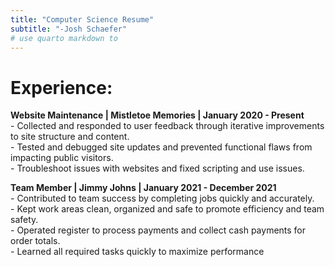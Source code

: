```yaml
---
title: "Computer Science Resume"
subtitle: "-Josh Schaefer"
# use quarto markdown to 
---
```


# Experience:
**Website Maintenance | Mistletoe Memories | January 2020 - Present**<br>
- Collected and responded to user feedback through iterative improvements to site structure and content.<br>
- Tested and debugged site updates and prevented functional flaws from impacting public visitors.<br>
- Troubleshoot issues with websites and fixed scripting and use issues.

**Team Member | Jimmy Johns | January 2021 - December 2021**<br>
- Contributed to team success by completing jobs quickly and accurately.<br>
- Kept work areas clean, organized and safe to promote efficiency and team safety.<br>
- Operated register to process payments and collect cash payments for order totals.<br>
- Learned all required tasks quickly to maximize performance






